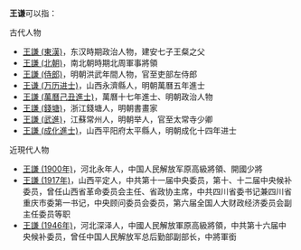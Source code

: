 '''王谦'''可以指：

;古代人物
* [[王粲#父|王謙 (東漢)]]，东汉時期政治人物，建安七子王粲之父
* [[王謙_(北朝)|王謙 (北朝)]]，南北朝時期北周軍事將領
* [[王謙_(侍郎)|王謙 (侍郎)]]，明朝洪武年間人物，官至吏部左侍郎
* [[王谦_(万历进士)|王谦 (万历进士)]]，山西永濟縣人，明朝萬曆五年進士
* [[王謙_(萬曆己丑進士)|王謙 (萬曆己丑進士)]]，萬曆十七年進士、明朝政治人物
* [[王謙_(錢塘)|王謙 (錢塘)]]，浙江錢塘人，明朝書畫家
* [[王謙_(武進)|王謙 (武進)]]，江蘇常州人，明朝举人，官至太常寺少卿
* [[王謙_(成化進士)|王謙 (成化進士)]]，山西平阳府太平縣人，明朝成化十四年进士

;近現代人物
* [[王謙_(1900年)|王謙 (1900年)]]，河北永年人，中国人民解放军原高級將領、開國少將
* [[王謙_(1917年)|王謙 (1917年)]]，山西平定人，中共第十一届中央委员，第十、十二届中央候补委员，曾任山西省革命委员会主任、省政协主席，中共四川省委书记兼四川省重庆市委第一书记，中央顾问委员会委员，第六届全国人大财政经济委员会副主任委员等职
* [[王謙_(1946年)|王謙 (1946年)]]，河北深泽人，中國人民解放軍原高級將領，中共第十六届中央候补委员，曾任中国人民解放军总后勤部副部长，中將軍銜

{{Disambiguation|Q|Cat=二字王姓人名消歧義}}